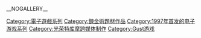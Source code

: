 {{cat main|鍊金術士系列}}

{{DEFAULTSORT:Atelier}}
[[Category:電子遊戲系列|Category:電子遊戲系列]]
[[Category:鍊金術題材作品|Category:鍊金術題材作品]]
[[Category:1997年首发的电子游戏系列|Category:1997年首发的电子游戏系列]]
[[Category:光荣特库摩跨媒体制作|Category:光荣特库摩跨媒体制作]]
[[Category:Gust游戏|Category:Gust游戏]]

__NOGALLERY__